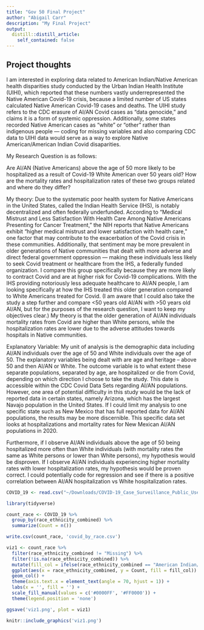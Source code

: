 ```yaml
---
title: "Gov 50 Final Project"
author: "Abigail Carr"
description: "My Final Project"
output:
  distill::distill_article:
    self_contained: false
---
```




## Project thoughts

I am interested in exploring data related to American Indian/Native American health disparities study conducted by the Urban Indian Health Institute (UIHI), which reported that these numbers vastly underrepresented the Native American Covid-19 crisis, because a limited number of US states calculated Native American Covid-19 cases and deaths. The UIHI study refers to the CDC erasure of AI/AN Covid cases as “data genocide,” and claims it is a form of systemic oppression. Additionally, some states recorded Native American cases as “white” or “other” rather than indigenous people --- coding for missing variables and also comparing CDC data to UIHI data would serve as a way to explore Native American/American Indian Covid disaparities. 

My Research Question is as follows: 

Are AI/AN (Native Americans) above the age of 50 more likely to be hospitalized as a result of Covid-19 White American over 50 years old? How are the mortality rates and hospitalization rates of these two groups related and where do they differ? 

My theory: 
Due to the systematic poor health system for Native Americans in the United States, called the Indian Health Service (IHS), is notably decentralized and often federally underfunded. According to “Medical Mistrust and Less Satisfaction With Health Care Among Native Americans Presenting for Cancer Treatment,” the NIH reports that Native Americans exhibit “higher medical mistrust and lower satisfaction with health care,” one factor that may contribute to the exacerbation of the Covid crisis in these communities. Additionally, that sentiment may be more prevalent in older generations of Native communities that dealt with more adverse and direct federal government oppression — making these individuals less likely to seek Covid treatment or healthcare from the IHS, a federally funded organization. I compare this group specifically because they are more likely to contract Covid and are at higher risk for Covid-19 complications. With the IHS providing notoriously less adequate healthcare to AI/AN people, I am looking specifically at how the IHS treated this older generation compared to White Americans treated for Covid. (I am aware that I could also take the study a step further and compare <50 years old AI/AN with >50 years old AI/AN, but for the purposes of the research question, I want to keep my objectives clear.) My theory is that the older generation of AI/AN individuals mortality rates from Covid are higher than White persons, while the hospitalization rates are lower due to the adverse attitudes towards hospitals in Native communities. 

Explanatory Variable: My unit of analysis is the demographic data including AI/AN individuals over the age of 50 and White individuals over the age of 50. The explanatory variables being dealt with are age and heritage – above 50 and then AI/AN or White. The outcome variable is to what extent these separate populations, separated by age, are hospitalized or die from Covid, depending on which direction I choose to take the study. This date is accessible within the CDC Covid Data Sets regarding AI/AN populations. However, one area of potential difficulty in this study would be the lack of reported data in certain states, namely Arizona, which has the largest Navajo population in the United States. If I could limit my analysis to one specific state such as New Mexico that has full reported data for AI/AN populations, the results may be more discernible. This specific data set looks at hospitalizations and mortality rates for New Mexican AI/AN populations in 2020. 

Furthermore, if I observe AI/AN individuals above the age of 50 being hospitalized more often than White individuals (with mortality rates the same as White persons or lower than White persons), my hypothesis would be disproven. If I observe AI/AN individuals experiencing higher mortality rates with lower hospitalization rates, my hypothesis would be proven correct. I could potentially code for regression and see if there is a positive correlation between AI/AN hospitalization vs White hospitalization rates. 

```r
COVID_19 <- read.csv("~/Downloads/COVID-19_Case_Surveillance_Public_Use_Data.csv")

library(tidyverse)

count_race <- COVID_19 %>%
  group_by(race_ethnicity_combined) %>%
  summarize(Count = n())

write.csv(count_race, 'covid_by_race.csv')

```

```r

viz1 <- count_race %>%
  filter(race_ethnicity_combined != "Missing") %>%
  filter(!is.na(race_ethnicity_combined)) %>%
  mutate(fill_col = ifelse(race_ethnicity_combined == "American Indian/Alaska Native, Non-Hispanic", "A", "B")) %>%
  ggplot(aes(x = race_ethnicity_combined, y = Count, fill = fill_col)) +
  geom_col() +
  theme(axis.text.x = element_text(angle = 70, hjust = 1)) +
  labs(x = '', fill = '') +
  scale_fill_manual(values = c('#0000FF', '#FF0000')) +
  theme(legend.position = 'none')

ggsave('viz1.png', plot = viz1)

knitr::include_graphics('viz1.png')

```

